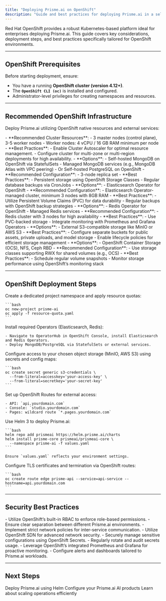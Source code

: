 ```yaml
---
title: "Deploying Prisme.ai on OpenShift"
description: "Guide and best practices for deploying Prisme.ai in a self-hosted environment on OpenShift."
---
```


Red Hat OpenShift provides a robust Kubernetes-based platform ideal for enterprises deploying Prisme.ai. This guide covers key considerations, deployment steps, and best practices specifically tailored for OpenShift environments.

---

## OpenShift Prerequisites

Before starting deployment, ensure:

- You have a running **OpenShift cluster (version 4.12+)**.
- The **`OpenShift CLI (oc)`** is installed and configured.
- Administrator-level privileges for creating namespaces and resources.

---

## Recommended OpenShift Infrastructure

Deploy Prisme.ai utilizing OpenShift native resources and external services:

<AccordionGroup>
  <Accordion title="OpenShift Cluster Configuration">
    - **Recommended Cluster Resources**:
      - 3 master nodes (control plane), 3-5 worker nodes
      - Worker nodes: 4 vCPU / 16 GB RAM minimum per node
    - **Best Practices**:
      - Enable Cluster Autoscaler for optimal resource management.
      - Configure cluster for multi-zone or multi-region deployments for high availability.
  </Accordion>
  <Accordion title="Database (MongoDB / PostgreSQL)">
    - **Options**:
      - Self-hosted MongoDB on OpenShift via StatefulSets
      - Managed MongoDB services (e.g., MongoDB Atlas with VPC peering)
      - Or Self-hosted PostgreSQL on OpenShift
    - **Recommended Configuration**:
      - 3-node  replica set
    - **Best Practices**:
      - Persistent storage using OpenShift Storage Classes
      - Regular database backups via CronJobs
  </Accordion>
  <Accordion title="Search Engine (Elasticsearch/OpenSearch)">
    - **Options**:
      - Elasticsearch Operator for OpenShift
    - **Recommended Configuration**:
      - Elasticsearch Operator-managed cluster, minimum 3 nodes with 8GB RAM
    - **Best Practices**:
      - Utilize Persistent Volume Claims (PVC) for data durability
      - Regular backups with OpenShift backup strategies
  </Accordion>
  <Accordion title="Redis Cache">
    - **Options**:
      - Redis Operator for OpenShift
      - Managed Redis services
    - **Recommended Configuration**:
      - Redis cluster with 3 nodes for high availability
    - **Best Practices**:
      - Use PVC-backed storage
      - Integrate monitoring with Prometheus and Grafana Operators
  </Accordion>
  <Accordion title="Object Storage (S3-Compatible)">
    - **Options**:
      - External S3-compatible storage like MinIO or AWS S3
    - **Best Practices**:
      - Configure separate buckets for public assets, private uploads, and model storage
      - Enable lifecycle policies for efficient storage management
  </Accordion>
  <Accordion title="Persistent Storage (OpenShift Storage Classes)">
    - **Options**:
      - OpenShift Container Storage (OCS), NFS, Ceph RBD
    - **Recommended Configuration**:
      - Use storage classes supporting RWX for shared volumes (e.g., OCS)
    - **Best Practices**:
      - Schedule regular volume snapshots
      - Monitor storage performance using OpenShift’s monitoring stack
  </Accordion>
</AccordionGroup>

---

## OpenShift Deployment Steps

<Steps>
  <Step title="Create Project and Quotas">
    Create a dedicated project namespace and apply resource quotas:

    ```bash
    oc new-project prisme-ai
    oc apply -f resource-quota.yaml
    ```
  </Step>
  <Step title="Set up Operators and Databases">
    Install required Operators (Elasticsearch, Redis):

    - Navigate to OperatorHub in OpenShift Console, install Elasticsearch and Redis Operators.
    - Deploy MongoDB/PostgreSQL via StatefulSets or external services.
  </Step>
  <Step title="Deploy Object Storage Integration">
    Configure access to your chosen object storage (MinIO, AWS S3) using secrets and config maps:

    ```bash
    oc create secret generic s3-credentials \
      --from-literal=accesskey='your-access-key' \
      --from-literal=secretkey='your-secret-key'
    ```
  </Step>
  <Step title="Configure Routes and DNS">
    Set up OpenShift Routes for external access:

    - API: `api.yourdomain.com`
    - Console: `studio.yourdomain.com`
    - Pages: wildcard route `*.pages.yourdomain.com`
  </Step>
  <Step title="Deploy Prisme.ai via Helm">
    Use Helm 3 to deploy Prisme.ai:

    ```bash
    helm repo add prismeai https://helm.prisme.ai/charts
    helm install prisme-core prismeai/prismeai-core \
      --namespace prisme-ai -f values.yaml
    ```

    Ensure `values.yaml` reflects your environment settings.
  </Step>
  <Step title="Ingress & SSL with OpenShift Routes">
    Configure TLS certificates and termination via OpenShift routes:

    ```bash
    oc create route edge prisme-api --service=api-service --hostname=api.yourdomain.com
    ```
  </Step>
</Steps>

---

## Security Best Practices

<CardGroup cols={2}>
  <Card title="RBAC & Project Isolation" icon="shield-halved">
    - Utilize OpenShift’s built-in RBAC to enforce role-based permissions.
    - Ensure clear separation between different Prisme.ai environments.
  </Card>
  <Card title="Network Policies" icon="network-wired">
    - Implement strict network policies for inter-service communication.
    - Utilize OpenShift SDN for advanced network security.
  </Card>
  <Card title="Secrets Management" icon="key">
    - Securely manage sensitive configurations using OpenShift Secrets.
    - Regularly rotate and audit secrets usage.
  </Card>
  <Card title="Integrated Monitoring" icon="eye">
    - Leverage OpenShift’s integrated Prometheus and Grafana for proactive monitoring.
    - Configure alerts and dashboards tailored to Prisme.ai workloads.
  </Card>
</CardGroup>

---

## Next Steps

<CardGroup cols={2}>
  <Card title="Helm Deployment" icon="ship" href="/self-hosting/kubernetes/helm">
    Deploy Prisme.ai using Helm
  </Card>
  <Card title="Products Configuration" icon="store" href="/self-hosting/configuration/ai-store">
    Configure your Prisme.ai AI products
  </Card>
  <Card title="Operations Management" icon="scale-unbalanced" href="/self-hosting/operations/scaling">
    Learn about scaling operations efficiently
  </Card>
</CardGroup>